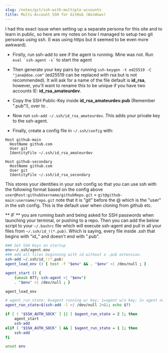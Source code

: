 ```yaml
---
slug: /notes/git/ssh-with-multiple-accounts
title: Multi-Account SSH for GitHub (Windows)
---
```



I had this exact issue when setting up a separate persona for this site and to learn in public, so here are my notes on
how I managed to setup two git personas using ssh. (I was using https but it seemed to be even more awkward).

- Firstly, run ssh-add to see if the agent is running. Mine was not.
  Run `` eval `ssh-agent -s` `` to start the agent

- Then generate your key pairs by running `ssh-keygen -t ed25519 -C "jane@doe.com"` (ed25519 can be replaced with rsa but is not recommended).
  It will ask for a name of the file default is **id_rsa**, however, you'll want to rename this to be unique if you have two accounts IE: **id_rsa_amateurdev**.

- Copy the SSH Public-Key inside **id_rsa_amateurdev.pub** (Remember ".pub"!), over to <ExternalLink text="GitHub" href="https://github.com/settings/keys"/>.

- Now run `ssh-add ~/.ssh/id_rsa_amateurdev`. This adds your private key to the ssh-agent.

- Finally, create a config file in `~/.ssh/config` with:

```text
Host github-main
  HostName github.com
  User git
  IdentityFile ~/.ssh/id_rsa_amateurdev

Host github-secondary
  HostName github.com
  User git
  IdentityFile ~/.ssh/id_rsa_secondary
```

This stores your identities in your ssh config so that you can use ssh with the following format based on the config above `user@host:githubUsername/githubRepo.git` = `git@github-main:username/repo.git` note that it is "git" before the @ which is the "user" in the ssh config. This is the default user when cloning from github etc.

** IF ** you are running bash and being asked for SSH passwords
when launching your terminal, or pushing to a repo.
Then you can add the below script to your `~/.bashrc`
file which will execute ssh-agent and pull in all your files
from `~/.ssh/id_!(*.pub)`. Which is saying, every file inside
.ssh that begins with "id\_" and doesn't end with ".pub".

```bash
### Set SSH Keys on startup
env=~/.ssh/agent.env
### add all files beginning with id without a .pub extension.
ssh-add ~/.ssh/id_!(*.pub)
agent_load_env () { test -f "$env" && . "$env" >| /dev/null ; }

agent_start () {
    (umask 077; ssh-agent >| "$env")
    . "$env" >| /dev/null ; }

agent_load_env

# agent_run_state: 0=agent running w/ key; 1=agent w/o key; 2= agent not running
agent_run_state=$(ssh-add -l >| /dev/null 2>&1; echo $?)

if [ ! "$SSH_AUTH_SOCK" ] || [ $agent_run_state = 2 ]; then
    agent_start
    ssh-add
elif [ "$SSH_AUTH_SOCK" ] && [ $agent_run_state = 1 ]; then
    ssh-add
fi

unset env

```
